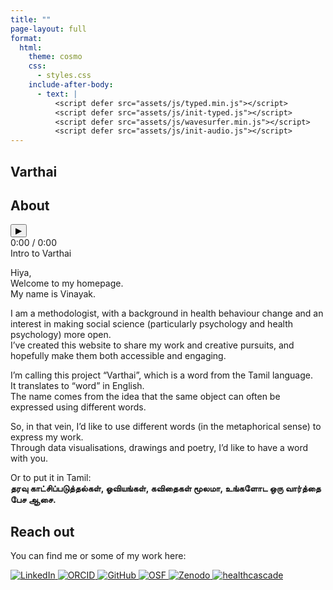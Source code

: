 ```yaml
---
title: ""
page-layout: full
format:
  html:
    theme: cosmo
    css:
      - styles.css
    include-after-body:
      - text: |
          <script defer src="assets/js/typed.min.js"></script>
          <script defer src="assets/js/init-typed.js"></script>
          <script defer src="assets/js/wavesurfer.min.js"></script>
          <script defer src="assets/js/init-audio.js"></script>
---
```


```{=html}
<!-- ===== Varthai (edge-to-edge black) ===== -->
<section class="page-columns page-full bg-black text-white" aria-labelledby="hero-title">
  <div class="column-page p-0">
    <div class="min-vh-100 w-100 d-flex justify-content-center align-items-center m-0">
      <h1 id="hero-title" class="fw-bold text-center">
        <span id="typed-output" aria-live="polite">
          <span class="typed-fallback">Varthai</span>
        </span>
      </h1>
    </div>
  </div>
</section>

<!-- ===== About (edge-to-edge grey with audio intro) ===== -->
<section class="page-columns page-full bg-grey-f5" aria-labelledby="about-title">
  <div class="column-page p-0">
    <div class="container py-5">
      <h2 id="about-title" class="h1 mb-4">About</h2>

      <!-- Accessible fallback player (hidden once WaveSurfer mounts) -->
      <audio id="about-audio" src="assets/audio/intro.m4a" preload="metadata"></audio>

      <div class="row g-4 align-items-center">
        <!-- Waveform + controls -->
        <div class="col-lg-7">
          <div id="waveform" class="rounded-3 shadow-sm" aria-label="Audio waveform"></div>

          <div class="d-flex align-items-center gap-3 mt-3">
            <button id="btnPlay" class="btn btn-dark px-4" type="button" aria-label="Play">▶</button>
            <div id="time" class="text-muted small" aria-live="polite">0:00 / 0:00</div>
            <div class="ms-auto small text-muted">Intro to Varthai</div>
          </div>
        </div>

        <!-- Transcript -->
        <div class="col-lg-5">
          <div id="transcript" class="transcript mt-4">
            <p data-start="0.00" data-end="8.00">
              Hiya,<br>
              Welcome to my homepage.<br>
              My name is Vinayak.
            </p>

            <p data-start="8.00" data-end="33.00">
              I am a methodologist, with a background in health behaviour change and an interest in making social science (particularly psychology and health psychology) more open.<br>
              I’ve created this website to share my work and creative pursuits, and hopefully make them both accessible and engaging.
            </p>

            <p data-start="33.00" data-end="54.00">
              I’m calling this project “Varthai”, which is a word from the Tamil language.<br>
              It translates to “word” in English.<br>
              The name comes from the idea that the same object can often be expressed using different words.
            </p>

            <p data-start="54.00" data-end="76.00">
              So, in that vein, I’d like to use different words (in the metaphorical sense) to express my work.<br>
              Through data visualisations, drawings and poetry, I’d like to have a word with you.
            </p>

            <p data-start="76.00" data-end="90.00">
              Or to put it in Tamil:<br>
              <strong>தரவு காட்சிப்படுத்தல்கள், ஓவியங்கள், கவிதைகள் மூலமா, உங்களோட ஒரு வார்த்தை பேச ஆசை.</strong>
            </p>
          </div>
        </div>
      </div> <!-- /.row -->
    </div>
  </div>
</section>

<!-- ===== Reach out (edge-to-edge white) ===== -->
<section class="page-columns page-full bg-white">
  <div class="column-page p-0">
    <div class="container py-5">
      <h2 class="h1 mb-4">Reach out</h2>
      <p class="text-muted mb-4">You can find me or some of my work here:</p>
      <div class="social-logos">
        <a href="https://www.linkedin.com/in/vinayak-anand-kumar-de" target="_blank" rel="noopener">
          <img src="assets/img/icons/linkedin.svg" alt="LinkedIn">
        </a>
        <a href="https://orcid.org/0000-0002-2972-5887" target="_blank" rel="noopener">
          <img src="assets/img/icons/orcid.svg" alt="ORCID">
        </a>
        <a href="https://github.com/Vinayak-NZ" target="_blank" rel="noopener">
          <img src="assets/img/icons/github.svg" alt="GitHub">
        </a>
        <a href="https://osf.io/rg8s4/" target="_blank" rel="noopener">
          <img src="assets/img/icons/osf.svg" alt="OSF">
        </a>
        <a href="https://zenodo.org/search?q=metadata.creators.person_or_org.name%3A%22Vinayak-NZ%22&l=list&p=1&s=10&sort=bestmatch" target="_blank" rel="noopener">
          <img src="assets/img/icons/zenodo.svg" alt="Zenodo">
        </a>  
        <a href="https://healthcascade.eu/about-us/" target="_blank" rel="noopener">
          <img src="assets/img/icons/hc.svg" alt="healthcascade">
        </a>
      </div>
    </div>
  </div>
</section>
```

